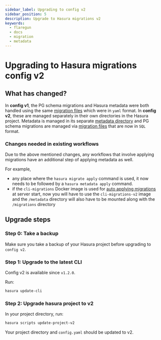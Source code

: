 ```yaml
---
sidebar_label: Upgrading to config v2
sidebar_position: 5
description: Upgrade to Hasura migrations v2
keywords:
  - flaregun
  - docs
  - migration
  - metadata
---
```


# Upgrading to Hasura migrations config v2

## What has changed?

In **config v1**, the PG schema migrations and Hasura metadata were both
handled using the same [migration files](/graphql/core/migrations/config-v1/reference/migration-file-format.mdx)
which were in `yaml` format. In **config v2**, these are managed
separately in their own directories in the Hasura project. Metadata is
managed in its separate [metadata directory](/graphql/core/migrations/config-v2/reference/metadata-format.mdx) and PG
schema migrations are managed via
[migration files](/graphql/core/migrations/config-v2/reference/migration-file-format.mdx) that are now in `SQL`
format.

### Changes needed in existing workflows

Due to the above mentioned changes, any workflows that involve applying
migrations have an additional step of applying metadata as well.

For example,

- any place where the `hasura migrate apply` command is used, it now
  needs to be followed by a `hasura metadata apply` command.
- if the `cli-migrations` Docker image is used for
  [auto applying migrations](graphql/core/migrations/advanced/auto-apply-migrations.mdx) at server start,
  now you will have to use the `cli-migrations-v2` image and the
  `/metadata` directory will also have to be mounted along with the
  `/migrations` directory

## Upgrade steps

### Step 0: Take a backup

Make sure you take a backup of your Hasura project before upgrading to
`config v2`.

### Step 1: Upgrade to the latest CLI

Config v2 is available since `v1.2.0`.

Run:

```bash
hasura update-cli
```

### Step 2: Upgrade hasura project to v2

In your project directory, run:

```bash
hasura scripts update-project-v2
```

Your project directory and `config.yaml` should be updated to v2.
